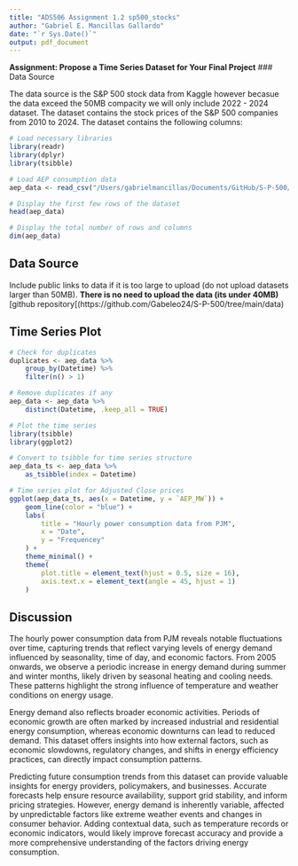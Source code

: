 ```yaml
---
title: "ADS506 Assignment 1.2 sp500_stocks"
author: "Gabriel E. Mancillas Gallardo"
date: "`r Sys.Date()`"
output: pdf_document
---
```


**Assignment: Propose a Time Series Dataset for Your Final Project**
### Data Source

The data source is the S&P 500 stock data from Kaggle however becasue the data exceed the 50MB compacity we will only include 2022 - 2024 dataset. The dataset contains the stock prices of the S&P 500 companies from 2010 to 2024. The dataset contains the following columns:

```r
# Load necessary libraries
library(readr)
library(dplyr)
library(tsibble)

# Load AEP consumption data
aep_data <- read_csv("/Users/gabrielmancillas/Documents/GitHub/S-P-500/AEP_hourly.csv")

# Display the first few rows of the dataset
head(aep_data)

# Display the total number of rows and columns
dim(aep_data)

```

## Data Source

Include public links to data if it is too large to upload (do not upload datasets larger than 50MB). **There is no need to upload the data (its under 40MB)** [github repository[(https://github.com/Gabeleo24/S-P-500/tree/main/data)

## Time Series Plot

```r
# Check for duplicates
duplicates <- aep_data %>%
    group_by(Datetime) %>%
    filter(n() > 1)

# Remove duplicates if any
aep_data <- aep_data %>%
    distinct(Datetime, .keep_all = TRUE)

```

```r
# Plot the time series
library(tsibble)
library(ggplot2)

# Convert to tsibble for time series structure
aep_data_ts <- aep_data %>%
    as_tsibble(index = Datetime)

# Time series plot for Adjusted Close prices
ggplot(aep_data_ts, aes(x = Datetime, y = `AEP_MW`)) +
    geom_line(color = "blue") +
    labs(
        title = "Hourly power consumption data from PJM",
        x = "Date",
        y = "Frequencey"
    ) +
    theme_minimal() +
    theme(
        plot.title = element_text(hjust = 0.5, size = 16),
        axis.text.x = element_text(angle = 45, hjust = 1)
    )
```

## Discussion

The hourly power consumption data from PJM reveals notable fluctuations over time, capturing trends that reflect varying levels of energy demand influenced by seasonality, time of day, and economic factors. From 2005 onwards, we observe a periodic increase in energy demand during summer and winter months, likely driven by seasonal heating and cooling needs. These patterns highlight the strong influence of temperature and weather conditions on energy usage.

Energy demand also reflects broader economic activities. Periods of economic growth are often marked by increased industrial and residential energy consumption, whereas economic downturns can lead to reduced demand. This dataset offers insights into how external factors, such as economic slowdowns, regulatory changes, and shifts in energy efficiency practices, can directly impact consumption patterns.

Predicting future consumption trends from this dataset can provide valuable insights for energy providers, policymakers, and businesses. Accurate forecasts help ensure resource availability, support grid stability, and inform pricing strategies. However, energy demand is inherently variable, affected by unpredictable factors like extreme weather events and changes in consumer behavior. Adding contextual data, such as temperature records or economic indicators, would likely improve forecast accuracy and provide a more comprehensive understanding of the factors driving energy consumption.
